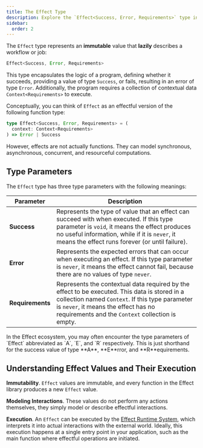 ```yaml
---
title: The Effect Type
description: Explore the `Effect<Success, Error, Requirements>` type in the Effect ecosystem, representing an immutable, lazy description of a workflow or job. Understand its type parameters and conceptualize it as an effectful program. Learn how to interpret `Effect` values with the Effect Runtime System for effectful interactions with the external world.
sidebar:
  order: 2
---
```



The `Effect` type represents an **immutable** value that **lazily** describes a workflow or job:

```ts showLineNumbers=false
Effect<Success, Error, Requirements>
```

This type encapsulates the logic of a program, defining whether it succeeds, providing a value of type `Success`, or fails, resulting in an error of type `Error`. Additionally, the program requires a collection of contextual data `Context<Requirements>` to execute.

Conceptually, you can think of `Effect` as an effectful version of the following function type:

```ts showLineNumbers=false
type Effect<Success, Error, Requirements> = (
  context: Context<Requirements>
) => Error | Success
```

However, effects are not actually functions. They can model synchronous, asynchronous, concurrent, and resourceful computations.

## Type Parameters

The `Effect` type has three type parameters with the following meanings:

| Parameter        | Description                                                                                                                                                                                                                                    |
| ---------------- | ---------------------------------------------------------------------------------------------------------------------------------------------------------------------------------------------------------------------------------------------- |
| **Success**      | Represents the type of value that an effect can succeed with when executed. If this type parameter is `void`, it means the effect produces no useful information, while if it is `never`, it means the effect runs forever (or until failure). |
| **Error**        | Represents the expected errors that can occur when executing an effect. If this type parameter is `never`, it means the effect cannot fail, because there are no values of type `never`.                                                       |
| **Requirements** | Represents the contextual data required by the effect to be executed. This data is stored in a collection named `Context`. If this type parameter is `never`, it means the effect has no requirements and the `Context` collection is empty.   |

<Aside type="note" title="Type Parameter Abbreviations">
  In the Effect ecosystem, you may often encounter the type parameters of
  `Effect` abbreviated as `A`, `E`, and `R` respectively. This is just
  shorthand for the success value of type **A**, **E**rror, and
  **R**equirements.
</Aside>

## Understanding Effect Values and Their Execution

**Immutability**. `Effect` values are immutable, and every function in the Effect library produces a new `Effect` value.

**Modeling Interactions**. These values do not perform any actions themselves, they simply model or describe effectful interactions.

**Execution**. An `Effect` can be executed by the [Effect Runtime System](/docs/runtime/), which interprets it into actual interactions with the external world.
Ideally, this execution happens at a single entry point in your application, such as the main function where effectful operations are initiated.
